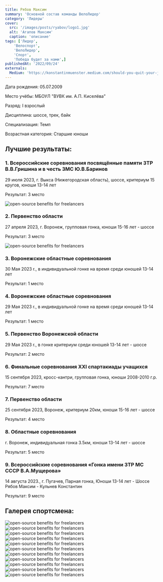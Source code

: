 ```yaml
---
title: Рябов Максим 
summary: 'Основной состав команды ВелоЛидер'
category: 'Лидеры'
cover:
  src: '/images/posts/ryabov/logo1.jpg'
  alt: 'Агапов Максим'
  caption: 'описание'
tags: ['Лидер',
    'Велоспорт',
    'ВелоЛидер',
    'Спорт',
    'Победа будет за нами',]
publishedAt: '2022/09/24'
externals:
  Medium: 'https://konstantinmuenster.medium.com/should-you-quit-your-job-for-your-side-project-ed77985431c'
---
```

<Callout>
  Дата рождения: 05.07.2009

  Место учёбы: МБОУЛ "ВУВК им. А.П. Киселёва"

  Разряд: I взрослый

  Дисциплина: шоссе, трек, байк

  Специализация: Темп 

  Возрастная категория: Старшие юноши
</Callout>

## Лучшие результаты:

### 1. Всероссийские соревнования посвящённые памяти ЗТР В.В.Гришина и в честь ЗМС Ю.В.Баринов
29 июля 2023, г. Выкса (Нижегородская область), шоссе, критериум 15 кругов, юноши 13-14 лет

Результат: 3 место

<Image
  src="/images/posts/ryabov/13.jpg"
  alt="open-source benefits for freelancers"
/>


### 2. Первенство области
27 апреля 2023, г. Воронеж, групповая гонка, юноши 15-16 лет - шоссе

Результат: 3 место

<Image
  src="/images/posts/ryabov/03.jpg"
  alt="open-source benefits for freelancers"
/>

### 3. Воронежские областные соревнования
30 Maя 2023 r., 
в индивидуальной гонке на время среди юношей 13-14 лет

Результат: 1 место

### 4. Воронежские областные соревнования
29 Maя 2023 r., 
в индивидуальной гонке на время среди юношей 13-14 лет

Результат: 1 место

### 5. Первенство Воронежской области
29 Maя 2023 r., 
в гонке критериум среди юношей 13-14 лет - шоссе

Результат: 2 место

### 6. Финальные соревнования XXI спартакиады учащихся 
15 сентября 2023, кросс-кантри, групповая гонка, юноши 2008-2010 г.р.

Результат: 7 место

### 7. Первенство области
25 сентября 2023, Воронеж, критериум 20км, юноши 15-16 лет - шоссе

Результат: 4 место

### 8. Областные соревнования 
г. Воронеж, индивидуальная гонка 3.5км, юноши 13-14 лет - шоссе

Результат: 5 место

### 9. Всероссийские соревнования «Гонка имени ЗТР МС СССР В.А.Мущерова»
14 августа 2023., г. Пугачев, 
Парная гонка, Юноши 13-14 лет - Шоссе 
Рябов Максим - Кульнев Константин

Результат: 9 место



## Галерея спортсмена:
<Image
  src="/images/posts/ryabov/01.jpg"
  alt="open-source benefits for freelancers"
/>
<Image
  src="/images/posts/ryabov/02.jpg"
  alt="open-source benefits for freelancers"
/>
<Image
  src="/images/posts/ryabov/04.jpg"
  alt="open-source benefits for freelancers"
/>
<Image
  src="/images/posts/ryabov/05.jpg"
  alt="open-source benefits for freelancers"
/>
<Image
  src="/images/posts/ryabov/06.jpg"
  alt="open-source benefits for freelancers"
/>
<Image
  src="/images/posts/ryabov/07.jpg"
  alt="open-source benefits for freelancers"
/>
<Image
  src="/images/posts/ryabov/08.jpg"
  alt="open-source benefits for freelancers"
/>
<Image
  src="/images/posts/ryabov/09.jpg"
  alt="open-source benefits for freelancers"
/>
<Image
  src="/images/posts/ryabov/10.jpg"
  alt="open-source benefits for freelancers"
/>
<Image
  src="/images/posts/ryabov/11.jpg"
  alt="open-source benefits for freelancers"
/>
<Image
  src="/images/posts/ryabov/12.jpg"
  alt="open-source benefits for freelancers"
/>

